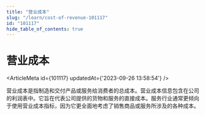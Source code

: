```yaml
---
title: "营业成本"
slug: "/learn/cost-of-revenue-101117"
id: "101117"
hide_table_of_contents: true
---
```



# 营业成本

<ArticleMeta id={101117} updatedAt={'2023-09-26 13:58:54'} />
<div className='border-solid border-b border-t-0 my-4 border-[var(--ifm-color-gray-300)]' />

营业成本是指制造和交付产品或服务给消费者的总成本。营业成本信息包含在公司的利润表中。它旨在代表公司提供的货物和服务的直接成本。服务行业通常更倾向于使用营业成本指标，因为它更全面地考虑了销售商品或服务所涉及的各种成本。
